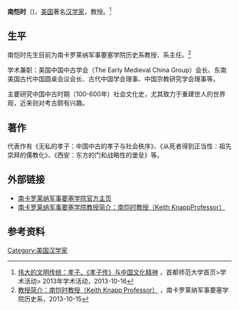 {{Dablink|此條目係為[[美国|美国]]的[[汉学家|汉学家]]南恺时。關於[[台湾海峡|台湾海峡]][[两岸三地|两岸三地]]文化学者[[南怀瑾|南怀瑾]]，詳見'''[[南怀瑾|南怀瑾]]'''。}}
'''南恺时'''（{{lang-en|Keith N. Knapp}})，[[美国|美国]]著名[[汉学家|汉学家]]，{{Link-en|南卡罗莱纳军事要塞学院|The Citadel, The Military College of South Carolina|南卡罗莱纳军事要塞学院}}教授。<ref>[http://www.cnu.edu.cn/pages/info_details.jsp?seq=19847&boardid=71407&classcode=71407  伟大的文明传统：孝子、《孝子传》与中国文化精神] {{Wayback|url=http://www.cnu.edu.cn/pages/info_details.jsp?seq=19847&boardid=71407&classcode=71407 |date=20131015124120 }}，首都师范大学首页>学术活动> 2013年学术活动，2013-10-16</ref>

==生平==
南恺时先生目前为南卡罗莱纳军事要塞学院历史系教授、系主任。<ref>[http://www3.citadel.edu/history/faculty_page/faculty_page_knapp.htm  教授简介：南恺时教授（Keith Knapp Professor）] {{Wayback|url=http://www3.citadel.edu/history/faculty_page/faculty_page_knapp.htm |date=20130104212201 }}，南卡罗莱纳军事要塞学院历史系，2013-10-15</ref>

学术兼职：美国中国中古学会（The Early Medieval China Group）会长、东南美国古代中国圆桌会议会长、古代中国学会理事、中国宗教研究学会理事等。

主要研究中国中古时期（100-600年）社会文化史，尤其致力于重建世人的世界观，近来则对考古颇有兴趣。

==著作==
代表作有《无私的孝子：中国中古的孝子与社会秩序》、《从死者得到正当性：祖先崇拜的儒教化》、《西安：东方的门和战略性的堡垒》等。

==外部链接==
*[http://www.citadel.edu/root/  南卡罗莱纳军事要塞学院官方主页] {{Wayback|url=http://www.citadel.edu/root/ |date=20201209001313 }}
*[http://www3.citadel.edu/history/faculty_page/faculty_page_knapp.htm  南卡罗莱纳军事要塞学院教授简介：南恺时教授（Keith KnappProfessor）] {{Wayback|url=http://www3.citadel.edu/history/faculty_page/faculty_page_knapp.htm |date=20130104212201 }}

==参考资料==
{{reflist}}

{{Authority control}}
{{DEFAULTSORT:Knapp, Keith N}}
[[Category:美国汉学家|Category:美国汉学家]]